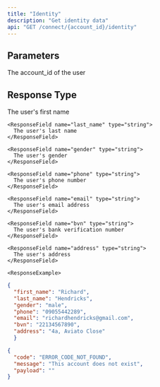 ```yaml
---
title: "Identity"
description: "Get identity data"
api: "GET /connect/{account_id}/identity"
---
```


## Parameters

<ParamField path="account_id" type="string" required>
  The account_id of the user
</ParamField>

## Response Type

<ResponseField name="first_name" type="string">
      The user's first name
    </ResponseField>

    <ResponseField name="last_name" type="string">
      The user's last name
    </ResponseField>
    
    <ResponseField name="gender" type="string">
      The user's gender
    </ResponseField>
    
    <ResponseField name="phone" type="string">
      The user's phone number
    </ResponseField>

    <ResponseField name="email" type="string">
      The user's email address
    </ResponseField>
    
    <ResponseField name="bvn" type="string">
      The user's bank verification number
    </ResponseField>
    
    <ResponseField name="address" type="string">
      The user's address
    </ResponseField>
    
    <ResponseExample>

```json Status 200
{
  "first_name": "Richard",
  "last_name": "Hendricks",
  "gender": "male",
  "phone": "09055442289",
  "email": "richardhendricks@gmail.com",
  "bvn": "22134567890",
  "address": "4a, Aviato Close"
  }
```

```json Status 404
{
  "code": "ERROR_CODE_NOT_FOUND",
  "message": "This account does not exist",
  "payload": ""
}
```

</ResponseExample>

